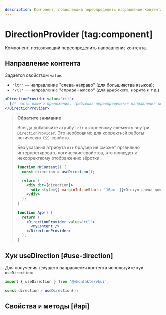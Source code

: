 ```yaml
---
description: Компонент, позволяющий переопределить направление контента.
---
```


<Overview group="configuration">

# DirectionProvider [tag:component]

Компонент, позволяющий переопределить направление контента.

</Overview>

## Направление контента

Задаётся свойством `value`.

- `"ltr"` — направление "слева-направо" (для большинства языков);
- `"rtl'` — направление "справа-налево" (для арабского, иврита и т.д.).

```jsx
<DirectionProvider value="rtl">
  {/* часть вашего приложения, требующая переопределения направления контента */}
</DirectionProvider>
```

> **Обратите внимание**
>
> Всегда добавляйте атрибут `dir` к корневому элементу внутри `DirectionProvider`.
> Это необходимо для корректной работы логических `CSS`-свойств.
>
> Без указания атрибута `dir` браузер не сможет правильно интерпретировать логические свойства,
> что приведет к некорректному отображению вёрстки.
>
> ```jsx {2,13,15}
> function MyContent() {
>   const direction = useDirection();
>
>   return (
>     <div dir={direction}>
>       <div style={{ marginInlineStart: '16px' }}>Отступ слева для LTR и справа для RTL</div>
>     </div>
>   );
> }
>
> function App() {
>   return (
>     <DirectionProvider value="rtl">
>       <MyContent />
>     </DirectionProvider>
>   );
> }
> ```

## Хук useDirection [#use-direction]

Для получения текущего направления контента используйте хук `useDirection`:

```jsx
import { useDirection } from '@vkontakte/vkui';
```

```jsx
const direction = useDirection();
```

## Свойства и методы [#api]

<PropsTable name="DirectionProvider" />
